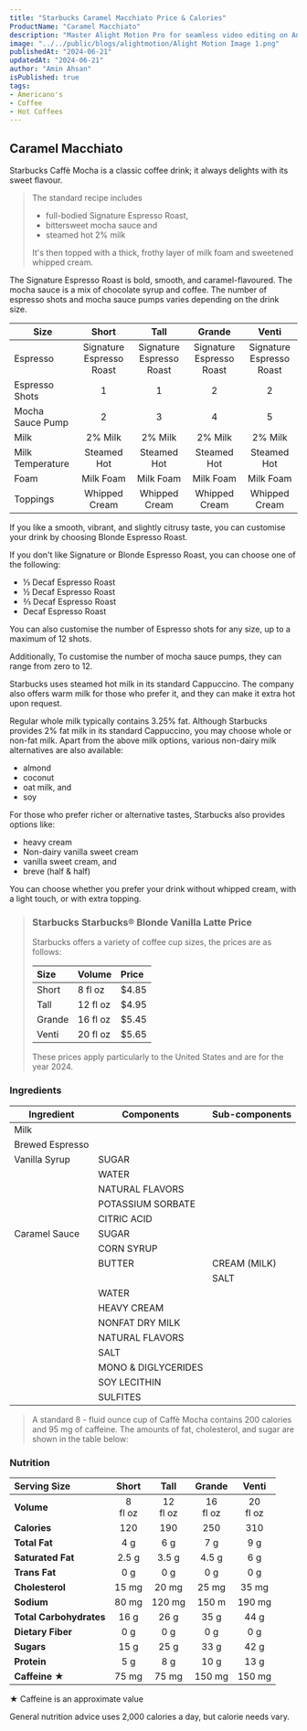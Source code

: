 ```yaml
---
title: "Starbucks Caramel Macchiato Price & Calories"
ProductName: "Caramel Macchiato"  
description: "Master Alight Motion Pro for seamless video editing on Android, iOS, and Tablets with our ultimate guide, unlocking advanced features and elevating your skills in 2024!"
image: "../../public/blogs/alightmotion/Alight Motion Image 1.png"
publishedAt: "2024-06-21"
updatedAt: "2024-06-21"
author: "Amin Ahsan"
isPublished: true
tags:
- Americano's
- Coffee
- Hot Coffees   
---
```


 
## Caramel Macchiato 
  
Starbucks Caffè Mocha is a classic coffee drink; it always delights with its sweet flavour.

> The standard recipe includes
> - full-bodied Signature Espresso Roast,
> - bittersweet mocha sauce and
> - steamed hot 2% milk
>
> It's then topped with a thick, frothy layer of milk foam and sweetened whipped cream.

The Signature Espresso Roast is bold, smooth, and caramel-flavoured. The mocha sauce is a mix of chocolate syrup and coffee. The number of espresso shots and mocha sauce pumps varies depending on the drink size.

| Size              | Short                     | Tall                          | Grande                      | Venti                   |
|-------------------|:-------------------------:|:-----------------------------:|:---------------------------:|:-----------------------:|
| Espresso          | Signature Espresso Roast  | Signature Espresso Roast      | Signature Espresso Roast    |  Signature Espresso Roast        |
| Espresso Shots    | 1                         | 1                             | 2                           |  2                      |
| Mocha Sauce Pump  | 2                         | 3                             | 4                           |  5                      |
| Milk              | 2% Milk                   | 2% Milk                       | 2% Milk                     |  2% Milk                |
| Milk Temperature  | Steamed Hot               | Steamed Hot                   | Steamed Hot                 |  Steamed Hot            |
| Foam              | Milk Foam                 | Milk Foam                     | Milk Foam                   |  Milk Foam              |
| Toppings          | Whipped Cream             | Whipped Cream                 | Whipped Cream               |  Whipped Cream          |

If you like a smooth, vibrant, and slightly citrusy taste, you can customise your drink by choosing Blonde Espresso Roast.

If you don't like Signature or Blonde Espresso Roast, you can choose one of the following:

- ⅓ Decaf Espresso Roast
- ½ Decaf Espresso Roast
- ⅔ Decaf Espresso Roast
- Decaf Espresso Roast

You can also customise the number of Espresso shots for any size, up to a maximum of 12 shots.

Additionally, To customise the number of mocha sauce pumps, they can range from zero to 12.

Starbucks uses steamed hot milk in its standard Cappuccino. The company also offers warm milk for those who prefer it, and they can make it extra hot upon request.

Regular whole milk typically contains 3.25% fat. Although Starbucks provides 2% fat milk in its standard Cappuccino, you may choose whole or non-fat milk.
Apart from the above milk options, various non-dairy milk alternatives are also available:

- almond
- coconut
- oat milk, and
- soy

For those who prefer richer or alternative tastes, Starbucks also provides options like:

- heavy cream
- Non-dairy vanilla sweet cream
- vanilla sweet cream, and
- breve (half & half)

You can choose whether you prefer your drink without whipped cream, with a light touch, or with extra topping.

> ### Starbucks Starbucks® Blonde Vanilla Latte Price
>
> Starbucks offers a variety of coffee cup sizes, the prices are as follows:
>
> | Size    |   Volume     | Price |
> |:--------|:-------------|:------|
> | Short   | 8 fl oz      | $4.85 |
> | Tall    | 12 fl oz     | $4.95 |
> | Grande  | 16 fl oz     | $5.45 |
> | Venti   | 20 fl oz     | $5.65 |
>
> These prices apply particularly to the United States and are for the year 2024.


### Ingredients
| Ingredient              | Components                                   | Sub-components  |
|-------------------------|----------------------------------------------|-----------------|
| Milk                    |                                              |                 |
| Brewed Espresso         |                                              |                 |
| Vanilla Syrup           | SUGAR                                        |                 |
|                         | WATER                                        |                 |
|                         | NATURAL FLAVORS                              |                 |
|                         | POTASSIUM SORBATE                            |                 |
|                         | CITRIC ACID                                  |                 |
| Caramel Sauce           | SUGAR                                        |                 |
|                         | CORN SYRUP                                   |                 |
|                         | BUTTER                                       | CREAM (MILK)    |
|                         |                                              | SALT            |
|                         | WATER                                        |                 |
|                         | HEAVY CREAM                                  |                 |
|                         | NONFAT DRY MILK                              |                 |
|                         | NATURAL FLAVORS                                  |                 |
|                         | SALT                                         |                 |
|                         | MONO & DIGLYCERIDES                                  |                 |
|                         | SOY LECITHIN                                  |                 |
|                         | SULFITES                                  |                 |

> A standard 8 - fluid ounce cup of Caffè Mocha contains 200 calories and 95 mg of caffeine. The amounts of fat, cholesterol, and sugar are shown in the table below:

### Nutrition
|  Serving Size            | Short           | Tall       | Grande     | Venti       |
|:-------------------------|:--------------:|:------------:|:----------:|:-----------:|
| **Volume**               | 8 <br/> fl oz| 12 <br/> fl oz| 16 <br/> fl oz | 20 <br/> fl oz| 
| **Calories**             | 120          | 190          | 250        | 310          |
| **Total Fat**            | 4 g          | 6 g          | 7 g        | 9 g           |
| **Saturated Fat**        | 2.5 g        | 3.5 g        | 4.5 g      | 6 g       |
| **Trans Fat**            | 0 g          | 0 g          | 0   g      | 0 g          |
| **Cholesterol**          | 15 mg        | 20 mg        | 25 mg      | 35 mg           |
| **Sodium**               | 80 mg        | 120 mg       | 150 m      | 190 mg       | 
| **Total Carbohydrates**  | 16 g         | 26 g         | 35 g       | 44 g         |
| **Dietary Fiber**        | 0 g          | 0 g          | 0 g        | 0 g          |
| **Sugars**               | 15 g         | 25 g         | 33  g      | 42 g         |
| **Protein**              | 5 g          | 8 g          |  10 g      | 13 g           |
| **Caffeine ★**           | 75 mg       | 75 mg         | 150  mg    | 150 mg        |

★ Caffeine is an approximate value

General nutrition advice uses 2,000 calories a day, but calorie needs vary.